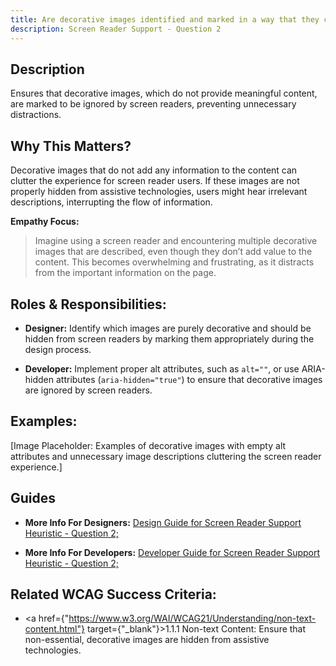 ```yaml
---
title: Are decorative images identified and marked in a way that they can be ignored by assistive technologies?
description: Screen Reader Support - Question 2
---
```


## Description

Ensures that decorative images, which do not provide meaningful content, are marked to be ignored by screen readers, preventing unnecessary distractions.

## Why This Matters?

Decorative images that do not add any information to the content can clutter the experience for screen reader users. If these images are not properly hidden from assistive technologies, users might hear irrelevant descriptions, interrupting the flow of information.

**Empathy Focus:**
> Imagine using a screen reader and encountering multiple decorative images that are described, even though they don’t add value to the content. This becomes overwhelming and frustrating, as it distracts from the important information on the page.

## Roles & Responsibilities:

- **Designer:** Identify which images are purely decorative and should be hidden from screen readers by marking them appropriately during the design process.

- **Developer:** Implement proper alt attributes, such as `alt=""`, or use ARIA-hidden attributes (`aria-hidden="true"`) to ensure that decorative images are ignored by screen readers.

## Examples:

[Image Placeholder: Examples of decorative images with empty alt attributes and unnecessary image descriptions cluttering the screen reader experience.]

## Guides

- **More Info For Designers:** <a href="/docs/design-guide/screen-reader-support/question-2">Design Guide for Screen Reader Support Heuristic - Question 2;</a>

- **More Info For Developers:** <a href="/docs/developer-guide/screen-reader-support/question-2">Developer Guide for Screen Reader Support Heuristic - Question 2;</a>

## Related WCAG Success Criteria:

- <a href={"https://www.w3.org/WAI/WCAG21/Understanding/non-text-content.html"} target={"_blank"}>1.1.1 Non-text Content</a>: Ensure that non-essential, decorative images are hidden from assistive technologies.
